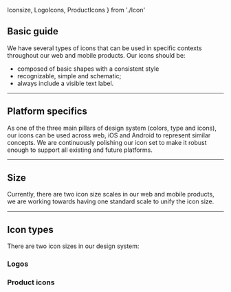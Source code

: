  Iconsize,
  LogoIcons,
  ProductIcons
} from './Icon'

<Meta title="Style/Icon/Overview" />

## Basic guide

We have several types of icons that can be used in specific contexts throughout our web and mobile products. Our icons should be:

- composed of basic shapes with a consistent style 
- recognizable, simple and schematic;
- always include a visible text label.

---

## Platform specifics

As one of the three main pillars of design system (colors, type and icons), our icons can be used across web, iOS and Android to represent similar concepts.
We are continuously polishing our icon set to make it robust enough to support all existing and future platforms.

---

## Size

Currently, there are two icon size scales in our web and mobile products, we are working towards having one standard scale to unify the icon size. 

---
## Icon types

There are two icon sizes in our design system: 

### Logos
<LogoIcons/>

### Product icons
<ProductIcons/>